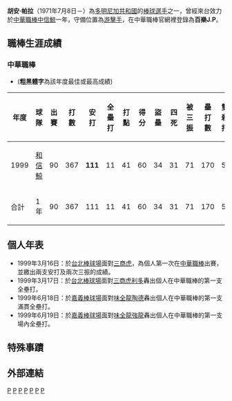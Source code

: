 {{blpsources|time=2022-05-12}}{{Infobox CPBL player|
bgcolor1=teal|
bgcolor2=gray|
textcolor1=#FFF200|
textcolor2=#FFF200|
name=胡安·帕拉|
image=|
width=150|
position=游擊手|
team=中信鯨|
number=|
bats=左右開弓|
throws=右|
debutdate=3月16日|
debutyear=1999年|
debutteam=中信鯨|
statyear=1999年|
stat1label=[[打擊率|打擊率]]|
stat1value=0.302|
stat2label=[[安打|安打]]|
stat2value=111|
stat3label=[[全壘打|全壘打]]|
stat3value=11|
stat4label=[[打點|打點]]|
stat4value=41|
|awards=<nowiki></nowiki>
*[[中華職棒安打王|中華職棒安打王]]：1999
*[[中華職棒最佳十人獎|中華職棒最佳十人獎]]（游擊手）：1999
*[[中華職棒明星賽|中華職棒明星賽]]：1999
|teams=<nowiki></nowiki>
*[[和信鯨|和信鯨]]（1999年）
}}
'''胡安·帕拉'''（1971年7月8日－）為[[多明尼加共和國|多明尼加共和國]]的[[棒球|棒球]][[選手|選手]]之一，曾經來台效力於[[中華職棒|中華職棒]][[中信鯨|中信鯨]]一年，守備位置為[[游擊手|游擊手]]，在中華職棒官網裡登錄為'''百樂J.P'''。
==職棒生涯成績==
===中華職棒===
*('''粗黑體字'''為該年度最佳或最高成績)
{|Border=1 WIDTH=800PX
|- align="center"
!年度||球隊||出賽||打數||安打||全壘打||打點||得分||盜壘||四死||被三振||壘打數||雙殺打||打擊率||上壘率||長打率||整體攻擊指數
|- align=center
|1999||[[和信鯨|和信鯨]]||90||367||'''111'''||11||41||60||34||31||71||170||5||0.302||0.356||0.463||0.819
|- align=middle style="color:black; background-color:teal"
|合計||1年||90||367||111||11||41||60||34||31||71||170||5||0.302||0.356||0.463||0.819
|}

==個人年表==
*1999年3月16日：於[[台北市立棒球場|台北棒球場]]面對[[三商虎|三商虎]]，為個人第一次在[[中華職棒|中華職棒]]出賽，並繳出兩支安打及兩次三振的成績。
*1999年3月17日：於[[台北市立棒球場|台北棒球場]]面對[[三商虎|三商虎]][[利多|利多]]轟出個人在中華職棒的第一支全壘打。
*1999年6月18日：於[[嘉義市立棒球場|嘉義棒球場]]面對[[味全龍|味全龍]][[陶德|陶德]]轟出個人在中華職棒的第一支滿貫全壘打。
*1999年6月19日：於[[嘉義市立棒球場|嘉義棒球場]]面對[[味全龍|味全龍]][[荷西·坎諾|強龍]]轟出個人在中華職棒的第一支場內全壘打。
==特殊事蹟==
==外部連結==
{{start box}}
{{s-before|[[怪力男|怪力男]]}}
{{s-title|[[中華職棒安打王|中華職棒安打王]]|1999年}}
{{s-after|[[黃忠義|黃忠義]]}}
{{end box}}

[[Category:在世人物|P]]
[[Category:1971年出生|P]]
[[Category:中信鯨隊球員|P]]
{{棒球選手小作品}}
[[Category:中華職棒安打王得主|P]]
[[Category:中華職棒外籍球員|P]]
[[Category:多明尼加共和國棒球選手|P]]
[[Category:多明尼加旅台棒球運動員|P]]